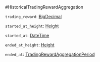 #HistoricalTradingRewardAggregation

`trading_reward`: [BigDecimal]

`started_at_height`: [Height]

`started_at`: [DateTime]

`ended_at_height`: [Height]

`ended_at`: [TradingRewardAggregationPeriod]

[BigDecimal]: /types/big_decimal
[Height]: /types/height
[DateTime]: /types/date_time
[TradingRewardAggregationPeriod]:/types/trading_reward_aggregation_period